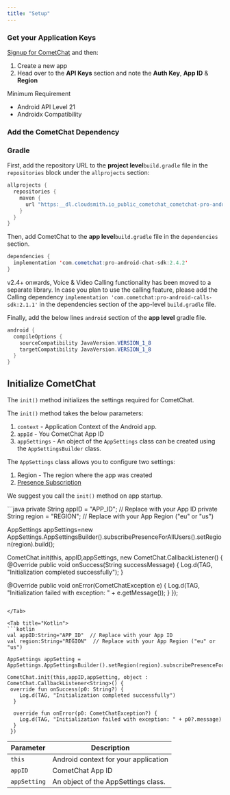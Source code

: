 ```yaml
---
title: "Setup"
---
```




### Get your Application Keys

[Signup for CometChat](https://app.cometchat.com) and then:

1. Create a new app
2. Head over to the **API Keys** section and note the **Auth Key**, **App ID** & **Region**

<Note>
Minimum Requirement

* Android API Level 21
* Androidx Compatibility

</Note>

### Add the CometChat Dependency

### Gradle

First, add the repository URL to the **project level**`build.gradle` file in the `repositories` block under the `allprojects` section:

```java
allprojects {
  repositories {
    maven {
      url "https:__dl.cloudsmith.io_public_cometchat_cometchat-pro-android_maven_"
    }
  }
}
```

Then, add CometChat to the **app level**`build.gradle` file in the `dependencies` section.

```java
dependencies {
  implementation 'com.cometchat:pro-android-chat-sdk:2.4.2'
}
```

<Note>

v2.4+ onwards, Voice & Video Calling functionality has been moved to a separate library. In case you plan to use the calling feature, please add the Calling dependency `implementation 'com.cometchat:pro-android-calls-sdk:2.1.1'` in the dependencies section of the app-level `build.gradle` file.

</Note>

Finally, add the below lines `android` section of the **app level** gradle file.

```java
android {
  compileOptions {
    sourceCompatibility JavaVersion.VERSION_1_8
    targetCompatibility JavaVersion.VERSION_1_8
  }
}
```

## Initialize CometChat

The `init()` method initializes the settings required for CometChat.

The `init()` method takes the below parameters:

1. `context` - Application Context of the Android app.
2. `appId` - You CometChat App ID
3. `appSettings` - An object of the `AppSettings` class can be created using the `AppSettingsBuilder` class.

The `AppSettings` class allows you to configure two settings:

1. Region - The region where the app was created
2. [Presence Subscription](/sdk/android/2.0/user-presence)

We suggest you call the `init()` method on app startup.

<Tabs>
<Tab title="Java">
```java
private String appID = "APP_ID"; // Replace with your App ID
private String region = "REGION"; // Replace with your App Region ("eu" or "us")

AppSettings appSettings=new AppSettings.AppSettingsBuilder().subscribePresenceForAllUsers().setRegion(region).build();

CometChat.init(this, appID,appSettings, new CometChat.CallbackListener<String>() {
  @Override
  public void onSuccess(String successMessage) {
    Log.d(TAG, "Initialization completed successfully");
  }

  @Override
  public void onError(CometChatException e) {
    Log.d(TAG, "Initialization failed with exception: " + e.getMessage());
  }
});
```

</Tab>

<Tab title="Kotlin">
```kotlin
val appID:String="APP_ID"  // Replace with your App ID
val region:String="REGION"  // Replace with your App Region ("eu" or "us")
   
AppSettings appSetting = AppSettings.AppSettingsBuilder().setRegion(region).subscribePresenceForAllUsers().build();   

CometChat.init(this,appID,appSetting, object : CometChat.CallbackListener<String>() {
 override fun onSuccess(p0: String?) {
    Log.d(TAG, "Initialization completed successfully")
  }

  override fun onError(p0: CometChatException?) {
    Log.d(TAG, "Initialization failed with exception: " + p0?.message)
  }
 })
```

</Tab>

</Tabs>

| Parameter    | Description                          |
| ------------ | ------------------------------------ |
| `this`       | Android context for your application |
| `appID`      | CometChat App ID                     |
| `appSetting` | An object of the AppSettings class.  |
